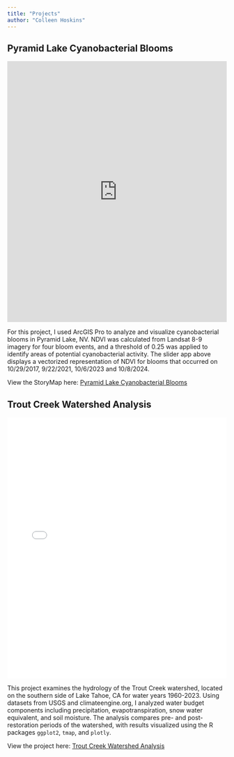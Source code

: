 ```yaml
---
title: "Projects"
author: "Colleen Hoskins"
---
```

## Pyramid Lake Cyanobacterial Blooms
<iframe 
  src="https://csurams.maps.arcgis.com/apps/instant/slider/index.html?appid=62a2d66cf55b47fe8e5f3d93ca5e17db" 
  width="100%" 
  height="600" 
  style="border:none;">
</iframe>
For this project, I used ArcGIS Pro to analyze and visualize cyanobacterial blooms in Pyramid Lake, NV. NDVI was calculated from Landsat 8-9 imagery for four bloom events, and a threshold of 0.25 was applied to identify areas of potential cyanobacterial activity. The slider app above displays a vectorized  representation of NDVI for blooms that occurred on 10/29/2017, 9/22/2021, 10/6/2023 and 10/8/2024.  

View the StoryMap here: [Pyramid Lake Cyanobacterial Blooms](https://storymaps.arcgis.com/stories/2c2f03375fc8477d94bd3c72ec287b1a)

## Trout Creek Watershed Analysis
<iframe src="trout_creek_map.html" width="100%" height="600px" style="border:none;"></iframe>

This project examines the hydrology of the Trout Creek watershed, located on the southern side of Lake Tahoe, CA for water years 1960-2023. Using datasets from USGS and climateengine.org, I analyzed water budget components including precipitation, evapotranspiration, snow water equivalent, and soil moisture. The analysis compares pre- and post-restoration periods of the watershed, with results visualized using the R packages `ggplot2`, `tmap`, and `plotly`. 

View the project here: [Trout Creek Watershed Analysis](https://cmhoskins.github.io/watershed_analysis.qmd)

